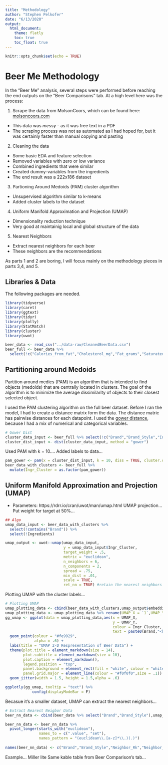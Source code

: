```yaml
---
title: "Methodology"
author: "Stephen Pelkofer"
date: "6/13/2020"
output:
  html_document:
    theme: flatly
    toc: true
    toc_float: true
---
```


```r
knitr::opts_chunk$set(echo = TRUE)
```

# Beer Me Methodology

In the "Beer Me" analysis, several steps were performed before reaching the end outputs on the "Beer Comparisons" tab. At a high level
here was the process:

1. Scrape the data from MolsonCoors, which can be found here: [molsoncoors.com](https://www.molsoncoors.com/sites/molsonco/files/Combined%20Website%20Update%2006112020_0.pdf)
  - This data was *messy* - as it was free text in a PDF
  - The scraping process was not as automated as I had hoped for, but it was certainly faster than manual copying and pasting
2. Cleaning the data
  - Some basic EDA and feature selection
  - Removed variables with zero or low variance
  - Combined ingredients that were similar
  - Created dummy-variables from the ingredients
  - The end result was a 222x186 dataset
3. Partioning Around Medoids (PAM) cluster algorithm
  - Unsupervised algorithm similar to k-means
  - Added cluster labels to the dataset
4. Uniform Manifold Approximation and Projection (UMAP)
  - Dimensionality reduction technique
  - Very good at maintainig local and global structure of the data
5. Nearest Neighbors
  - Extract nearest neighbors for each beer
  - These neighbors are the recommendations
  
As parts 1 and 2 are boring, I will focus mainly on the methodology pieces in parts 3,4, and 5.

## Libraries & Data

The following packages are needed.

```r
library(tidyverse)
library(caret)
library(ggtext)
library(tidyr)
library(plotly)
library(StatMatch)
library(cluster)
library(uwot)
```

```r
beer_data <- read_csv("../data-raw/CleanedBeerData.csv")
beer_full <- beer_data %>%
  select(!c("Calories_from_fat","Cholesterol_mg","Fat_grams","Saturated_fat_grams","Trans_fat_grams","Fiber_grams"))
```

## Partitioning around Medoids

Partition around medics (PAM) is an algorithm that is intended to find objects (medoids) that are centrally located in clusters. The goal of the algorithm is to minimize the average dissimilarity of objects to their closest selected object. 

I used the PAM clustering algorithm on the full beer dataset. Before I ran the model, I had to create a distance matrix form the data. The distance matric has pairwise distances for each datapoint. I used the [gower distance]("https://medium.com/@rumman1988/clustering-categorical-and-numerical-datatype-using-gower-distance-ab89b3aa90d9#:~:text=Gower%20Distance%20is%20a%20distance,of%20categorical%20and%20numerical%20values."), because I had a mix of numerical and categorical variables.

```r
# Gower Dist
cluster_data_input <- beer_full %>% select(!c("Brand","Brand_Style","Ingredients")) # Don't include raw text columns
cluster_dist_input <- dist(cluster_data_input, method = "gower")
```

Used PAM with k = 10....
Added labels to data...

```r
pam_gower <- pam(x = cluster_dist_input, k = 10, diss = TRUE, cluster.only = TRUE)
beer_data_with_clusters <- beer_full %>%
  mutate(Ingr_Cluster = as.factor(pam_gower))
```


## Uniform Manifold Approximation and Projection (UMAP)

- Parameters: https://rdrr.io/cran/uwot/man/umap.html
UMAP projection...
Put weight for target at 50%...

```r
## Algo
umap_data_input <- beer_data_with_clusters %>% 
  select(!contains("Brand")) %>%
  select(!Ingredients)

umap_output <- uwot::umap(umap_data_input,
                          y = umap_data_input$Ingr_Cluster,
                          target_weight = .5,
                          metric = "euclidean",
                          n_neighbors = 6,
                          n_components = 2,
                          spread = .75,
                          min_dist = .01,
                          scale = TRUE,
                          ret_nn = TRUE) #retain the nearest neighbors
```

Plotting UMAP with the cluster labels...

```r
# Plotting UMAP
umap_plotting_data <- cbind(beer_data_with_clusters,umap_output$embedding)
umap_plotting_data <- umap_plotting_data %>% rename(UMAP_X = `1`,UMAP_Y = `2`)
gg_umap <- ggplot(data = umap_plotting_data,aes(x = UMAP_X,
                                                y = UMAP_Y,
                                                colour = Ingr_Cluster,
                                                text = paste0(Brand,"<br>",Brand_Style,"<br>","ABV: ",ABV))) +
  geom_point(colour = "#fe9929",
             alpha = .6) +
  labs(title = "UMAP 2-D Respresentation of Beer Data") +
  theme(plot.title = element_markdown(size = 14),
        plot.subtitle = element_markdown(size = 10),
        plot.caption = element_markdown(),
        legend.position = "top",
        panel.background = element_rect(fill = "white", colour = "white"),
        panel.grid.major = element_line(colour = "#f0f0f0",size = .1)) + 
  geom_jitter(width = 1.5, height = 1.5,alpha = .6)

ggplotly(gg_umap, tooltip = "text") %>%
            config(displayModeBar = F)
```

Becasue it's a smaller dataset, UMAP can extract the nearest neighbors...

```r
# Extract Nearest Neigbor Data
beer_nn_data <- cbind(beer_data %>% select("Brand","Brand_Style"),umap_output$nn)

beer_nn_data <- beer_nn_data %>%
  pivot_longer(starts_with("euclidean"),
               names_to = c(".value", "set"),
               names_pattern = "(euclidean\\.[a-z]*\\.)(.)")
  
names(beer_nn_data) <- c("Brand","Brand_Style","Neighbor_Rk","Neighbor_Idx","Neighbor_Dist")
```

Example... Miller lite
Same kable table from Beer Comparison's tab...

```r

```

